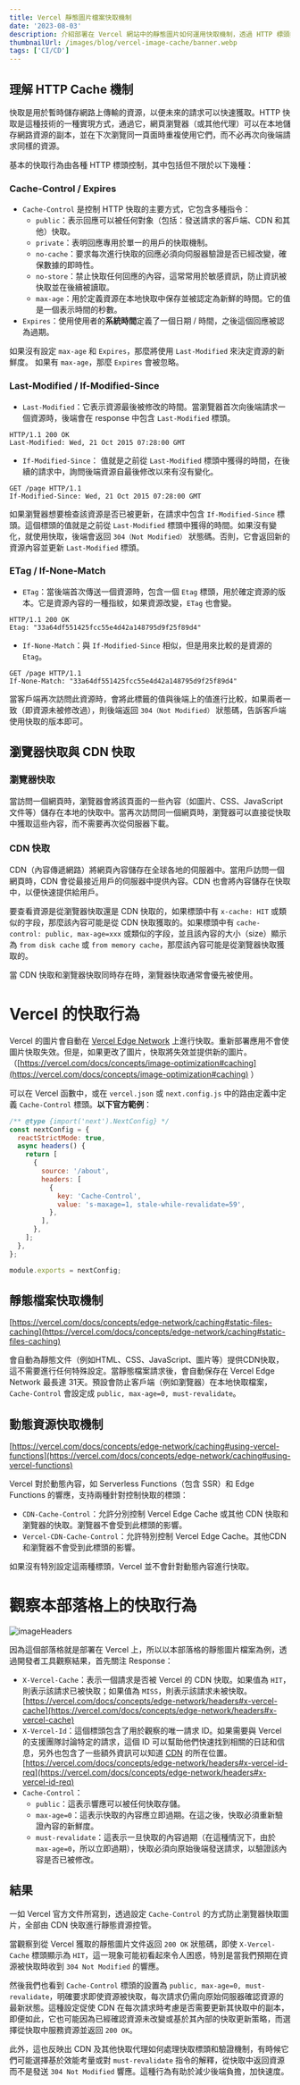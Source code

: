 ```yaml
---
title: Vercel 靜態圖片檔案快取機制
date: '2023-08-03'
description: 介紹部署在 Vercel 網站中的靜態圖片如何運用快取機制，透過 HTTP 標頭如 Cache-Control 和 ETag 控制，實現快速加載並優化網站性能。
thumbnailUrl: /images/blog/vercel-image-cache/banner.webp
tags: ['CI/CD']
---
```


## 理解 HTTP Cache 機制

快取是用於暫時儲存網路上傳輸的資源，以便未來的請求可以快速獲取。HTTP 快取是這種技術的一種實現方式，通過它，網頁瀏覽器（或其他代理）可以在本地儲存網路資源的副本，並在下次瀏覽同一頁面時重複使用它們，而不必再次向後端請求同樣的資源。

基本的快取行為由各種 HTTP 標頭控制，其中包括但不限於以下幾種：

### **Cache-Control / Expires**

- `Cache-Control` 是控制 HTTP 快取的主要方式，它包含多種指令：
    - `public`：表示回應可以被任何對象（包括：發送請求的客戶端、CDN 和其他）快取。
    - `private`：表明回應專用於單一的用戶的快取機制。
    - `no-cache`：要求每次進行快取的回應必須向伺服器驗證是否已經改變，確保數據的即時性。
    - `no-store`：禁止快取任何回應的內容，這常常用於敏感資訊，防止資訊被快取並在後續被讀取。
    - `max-age`：用於定義資源在本地快取中保存並被認定為新鮮的時間。它的值是一個表示時間的秒數。
- `Expires`：使用使用者的**系統時間**定義了一個日期 / 時間，之後這個回應被認為過期。

如果沒有設定 `max-age` 和 `Expires`，那麼將使用 `Last-Modified` 來決定資源的新鮮度。
如果有 `max-age`，那麼 `Expires` 會被忽略。

### **Last-Modified / If-Modified-Since**

- `Last-Modified`：它表示資源最後被修改的時間。當瀏覽器首次向後端請求一個資源時，後端會在 response 中包含 `Last-Modified` 標頭。

```shell
HTTP/1.1 200 OK
Last-Modified: Wed, 21 Oct 2015 07:28:00 GMT
```

- `If-Modified-Since`： 值就是之前從 `Last-Modified` 標頭中獲得的時間，在後續的請求中，詢問後端資源自最後修改以來有沒有變化。

```shell
GET /page HTTP/1.1
If-Modified-Since: Wed, 21 Oct 2015 07:28:00 GMT
```

如果瀏覽器想要檢查該資源是否已被更新，在請求中包含 `If-Modified-Since` 標頭。這個標頭的值就是之前從 `Last-Modified` 標頭中獲得的時間。如果沒有變化，就使用快取，後端會返回 `304（Not Modified）` 狀態碼。否則，它會返回新的資源內容並更新 `Last-Modified` 標頭。

### **ETag / If-None-Match**

- `ETag`：當後端首次傳送一個資源時，包含一個 `Etag` 標頭，用於確定資源的版本。它是資源內容的一種指紋，如果資源改變，`ETag` 也會變。

```shell
HTTP/1.1 200 OK
Etag: "33a64df551425fcc55e4d42a148795d9f25f89d4"
```

- `If-None-Match`：與 `If-Modified-Since` 相似，但是用來比較的是資源的 `Etag`。

```shell
GET /page HTTP/1.1
If-None-Match: "33a64df551425fcc55e4d42a148795d9f25f89d4"
```

當客戶端再次訪問此資源時，會將此標籤的值與後端上的值進行比較，如果兩者一致（即資源未被修改過），則後端返回 `304（Not Modified）` 狀態碼，告訴客戶端使用快取的版本即可。

## 瀏覽器快取與 CDN 快取

### **瀏覽器快取**

當訪問一個網頁時，瀏覽器會將該頁面的一些內容（如圖片、CSS、JavaScript 文件等）儲存在本地的快取中。當再次訪問同一個網頁時，瀏覽器可以直接從快取中獲取這些內容，而不需要再次從伺服器下載。

### **CDN 快取**

CDN（內容傳遞網路）將網頁內容儲存在全球各地的伺服器中。當用戶訪問一個網頁時，CDN 會從最接近用戶的伺服器中提供內容。CDN 也會將內容儲存在快取中，以便快速提供給用戶。

要查看資源是從瀏覽器快取還是 CDN 快取的，如果標頭中有 `x-cache: HIT` 或類似的字段，那麼該內容可能是從 CDN 快取獲取的。如果標頭中有 `cache-control: public, max-age=xxx` 或類似的字段，並且該內容的大小（size）顯示為 `from disk cache` 或 `from memory cache`，那麼該內容可能是從瀏覽器快取獲取的。

當 CDN 快取和瀏覽器快取同時存在時，瀏覽器快取通常會優先被使用。

# Vercel 的快取行為

Vercel 的圖片會自動在 [Vercel Edge Network](https://vercel.com/docs/concepts/edge-network/overview) 上進行快取。重新部署應用不會使圖片快取失效。但是，如果更改了圖片，快取將失效並提供新的圖片。（[https://vercel.com/docs/concepts/image-optimization#caching](https://vercel.com/docs/concepts/image-optimization#caching) ）

可以在 Vercel 函數中，或在 `vercel.json` 或 `next.config.js` 中的路由定義中定義 `Cache-Control` 標頭。**以下官方範例**：

```javascript
/** @type {import('next').NextConfig} */
const nextConfig = {
  reactStrictMode: true,
  async headers() {
    return [
      {
        source: '/about',
        headers: [
          {
            key: 'Cache-Control',
            value: 's-maxage=1, stale-while-revalidate=59',
          },
        ],
      },
    ];
  },
};

module.exports = nextConfig;
```

## 靜態檔案快取機制

[https://vercel.com/docs/concepts/edge-network/caching#static-files-caching](https://vercel.com/docs/concepts/edge-network/caching#static-files-caching)

會自動為靜態文件（例如HTML、CSS、JavaScript、圖片等）提供CDN快取，這不需要進行任何特殊設定。當靜態檔案請求後，會自動保存在 Vercel Edge Network 最長達 31天。預設會防止客戶端（例如瀏覽器）在本地快取檔案，`Cache-Control` 會設定成 `public, max-age=0, must-revalidate`。

## 動態資源快取機制

[https://vercel.com/docs/concepts/edge-network/caching#using-vercel-functions](https://vercel.com/docs/concepts/edge-network/caching#using-vercel-functions)

Vercel 對於動態內容，如 Serverless Functions（包含 SSR）和 Edge Functions 的響應，支持兩種針對控制快取的標頭：

- `CDN-Cache-Control`：允許分別控制 Vercel Edge Cache 或其他 CDN 快取和瀏覽器的快取。瀏覽器不會受到此標頭的影響。
- `Vercel-CDN-Cache-Control`：允許特別控制 Vercel Edge Cache。其他CDN和瀏覽器不會受到此標頭的影響。

如果沒有特別設定這兩種標頭，Vercel 並不會針對動態內容進行快取。

# 觀察本部落格上的快取行為

![imageHeaders](/images/blog/vercel-image-cache/imageHeaders.png)

因為這個部落格就是部署在 Vercel 上，所以以本部落格的靜態圖片檔案為例，透過開發者工具觀察結果，首先關注 Response：

- `X-Vercel-Cache`：表示一個請求是否被 Vercel 的 CDN 快取。如果值為 `HIT`，則表示該請求已被快取；如果值為 `MISS`，則表示該請求未被快取。[https://vercel.com/docs/concepts/edge-network/headers#x-vercel-cache](https://vercel.com/docs/concepts/edge-network/headers#x-vercel-cache)
- `X-Vercel-Id`：這個標頭包含了用於觀察的唯一請求 ID。如果需要與 Vercel 的支援團隊討論特定的請求，這個 ID 可以幫助他們快速找到相關的日誌和信息，另外也包含了一些額外資訊可以知道 [CDN](https://vercel.com/docs/concepts/edge-network/regions) 的所在位置。[https://vercel.com/docs/concepts/edge-network/headers#x-vercel-id-req](https://vercel.com/docs/concepts/edge-network/headers#x-vercel-id-req)
- `Cache-Control`：
    - `public`：這表示響應可以被任何快取存儲。
    - `max-age=0`：這表示快取的內容應立即過期。在這之後，快取必須重新驗證內容的新鮮度。
    - `must-revalidate`：這表示一旦快取的內容過期（在這種情況下，由於 `max-age=0`，所以立即過期），快取必須向原始後端發送請求，以驗證該內容是否已被修改。

## 結果

一如 Vercel 官方文件所寫到，透過設定 `Cache-Control` 的方式防止瀏覽器快取圖片，全部由 CDN 快取進行靜態資源控管。

當觀察到從 Vercel 獲取的靜態圖片文件返回 `200 OK` 狀態碼，即使 `X-Vercel-Cache` 標頭顯示為 `HIT`，這一現象可能初看起來令人困惑，特別是當我們預期在資源被快取時收到 `304 Not Modified` 的響應。

然後我們也看到 `Cache-Control` 標頭的設置為 `public, max-age=0, must-revalidate`，明確要求即使資源被快取，每次請求仍需向原始伺服器確認資源的最新狀態。這種設定促使 CDN 在每次請求時考慮是否需要更新其快取中的副本，即便如此，它也可能因為已經確認資源未改變或基於其內部的快取更新策略，而選擇從快取中服務資源並返回 `200 OK`。

此外，這也反映出 CDN 及其他快取代理如何處理快取標頭和驗證機制，有時候它們可能選擇基於效能考量或對 `must-revalidate` 指令的解釋，從快取中返回資源而不是發送 `304 Not Modified` 響應。這種行為有助於減少後端負擔，加快速度。